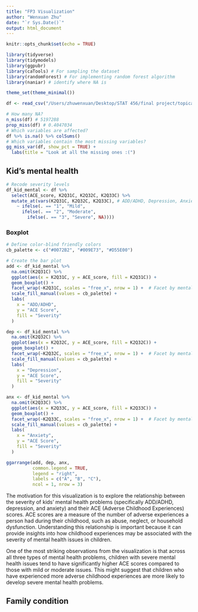```yaml
---
title: "FP3 Visualization"
author: "Wenxuan Zhu"
date: "`r Sys.Date()`"
output: html_document
---
```


```r
knitr::opts_chunk$set(echo = TRUE)

library(tidyverse)
library(tidymodels)
library(ggpubr)
library(caTools) # For sampling the dataset
library(randomForest) # For implementing random forest algorithm
library(naniar) # identify where NA is

theme_set(theme_minimal())
```

```r
df <- read_csv("/Users/zhuwenxuan/Desktop/STAT 456/final project/topical_data_cleaned.csv")

# How many NA?
n_miss(df) # 5197288
prop_miss(df) # 0.4047034
# Which variables are affected?
df %>% is.na() %>% colSums()
# Which variables contain the most missing variables?
gg_miss_var(df, show_pct = TRUE) + 
  labs(title = "Look at all the missing ones :(")
```

## Kid's mental health
```r
# Recode severity levels
df_kid_mental <- df %>%
  select(ACE_score, K2Q31C, K2Q32C, K2Q33C) %>%
  mutate_at(vars(K2Q31C, K2Q32C, K2Q33C), # ADD/ADHD, Depression, Anxiety
    ~ ifelse(. == "1", "Mild",
      ifelse(. == "2", "Moderate",
        ifelse(. == "3", "Severe", NA))))
```

### Boxplot
```r
# Define color-blind friendly colors
cb_palette <- c("#0072B2", "#009E73", "#D55E00")

# Create the bar plot
add <- df_kid_mental %>% 
  na.omit(K2Q31C) %>% 
  ggplot(aes(x = K2Q31C, y = ACE_score, fill = K2Q31C)) +
  geom_boxplot() +
  facet_wrap(~K2Q31C, scales = "free_x", nrow = 1) +  # Facet by mental problem
  scale_fill_manual(values = cb_palette) +
  labs(
    x = "ADD/ADHD",
    y = "ACE Score",
    fill = "Severity"
  ) 

dep <- df_kid_mental %>% 
  na.omit(K2Q32C) %>% 
  ggplot(aes(x = K2Q32C, y = ACE_score, fill = K2Q32C)) +
  geom_boxplot() +
  facet_wrap(~K2Q32C, scales = "free_x", nrow = 1) +  # Facet by mental problem
  scale_fill_manual(values = cb_palette) +
  labs(
    x = "Depression",
    y = "ACE Score",
    fill = "Severity"
  ) 

anx <- df_kid_mental %>% 
  na.omit(K2Q33C) %>% 
  ggplot(aes(x = K2Q33C, y = ACE_score, fill = K2Q33C)) +
  geom_boxplot() +
  facet_wrap(~K2Q33C, scales = "free_x", nrow = 1) +  # Facet by mental problem
  scale_fill_manual(values = cb_palette) +
  labs(
    x = "Anxiety",
    y = "ACE Score",
    fill = "Severity"
  ) 

ggarrange(add, dep, anx, 
          common.legend = TRUE,
          legend = "right",
          labels = c("A", "B", "C"),
          ncol = 1, nrow = 3)
```

The motivation for this visualization is to explore the relationship between the severity of kids' mental health problems (specifically ADD/ADHD, depression, and anxiety) and their ACE (Adverse Childhood Experiences) scores. ACE scores are a measure of the number of adverse experiences a person had during their childhood, such as abuse, neglect, or household dysfunction. Understanding this relationship is important because it can provide insights into how childhood experiences may be associated with the severity of mental health issues in children.

One of the most striking observations from the visualization is that across all three types of mental health problems, children with severe mental health issues tend to have significantly higher ACE scores compared to those with mild or moderate issues. This might suggest that children who have experienced more adverse childhood experiences are more likely to develop severe mental health problems.


## Family condition
```r

```

